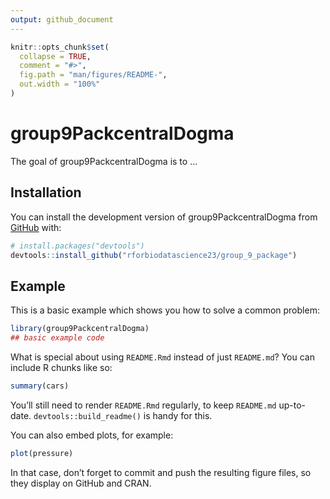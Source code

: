 ```yaml
---
output: github_document
---
```


<!-- README.md is generated from README.Rmd. Please edit that file -->

```r
knitr::opts_chunk$set(
  collapse = TRUE,
  comment = "#>",
  fig.path = "man/figures/README-",
  out.width = "100%"
)
```

# group9PackcentralDogma

<!-- badges: start -->
<!-- badges: end -->

The goal of group9PackcentralDogma is to ...

## Installation

You can install the development version of group9PackcentralDogma from [GitHub](https://github.com/) with:

``` r
# install.packages("devtools")
devtools::install_github("rforbiodatascience23/group_9_package")
```

## Example

This is a basic example which shows you how to solve a common problem:

```r
library(group9PackcentralDogma)
## basic example code
```

What is special about using `README.Rmd` instead of just `README.md`? You can include R chunks like so:

```r
summary(cars)
```

You'll still need to render `README.Rmd` regularly, to keep `README.md` up-to-date. `devtools::build_readme()` is handy for this.

You can also embed plots, for example:

```r
plot(pressure)
```

In that case, don't forget to commit and push the resulting figure files, so they display on GitHub and CRAN.
